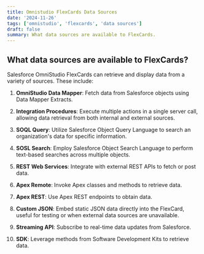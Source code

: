 ```yaml
---
title: Omnistudio FlexCards Data Sources
date: '2024-11-26'
tags: ['omnistudio', 'flexcards', 'data sources']
draft: false
summary: What data sources are available to FlexCards.
---
```


## What data sources are available to FlexCards?

Salesforce OmniStudio FlexCards can retrieve and display data from a variety of sources. These include:

1. **OmniStudio Data Mapper**: Fetch data from Salesforce objects using Data Mapper Extracts. 

2. **Integration Procedures**: Execute multiple actions in a single server call, allowing data retrieval from both internal and external sources. 

3. **SOQL Query**: Utilize Salesforce Object Query Language to search an organization's data for specific information. 

4. **SOSL Search**: Employ Salesforce Object Search Language to perform text-based searches across multiple objects. 

5. **REST Web Services**: Integrate with external REST APIs to fetch or post data. 

6. **Apex Remote**: Invoke Apex classes and methods to retrieve data. 

7. **Apex REST**: Use Apex REST endpoints to obtain data. 

8. **Custom JSON**: Embed static JSON data directly into the FlexCard, useful for testing or when external data sources are unavailable. 

9. **Streaming API**: Subscribe to real-time data updates from Salesforce. 

10. **SDK**: Leverage methods from Software Development Kits to retrieve data. 